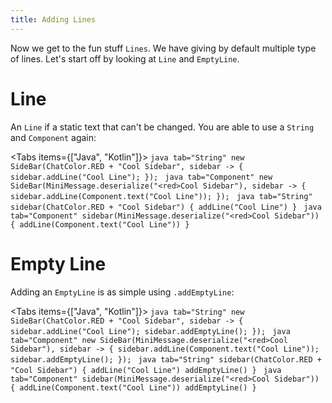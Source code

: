 ```yaml
---
title: Adding Lines
---
```


Now we get to the fun stuff `Lines`. We have giving by default multiple type of lines. Let's start off by looking at `Line` and `EmptyLine`.

# Line
An `Line` if a static text that can't be changed. You are able to use a `String` and `Component` again:

<Tabs items={["Java", "Kotlin"]}>
    <Tab value="Java">
        ```java tab="String"
        new SideBar(ChatColor.RED + "Cool Sidebar", sidebar -> {
            sidebar.addLine("Cool Line");
        });
        ```
        ```java tab="Component"
        new SideBar(MiniMessage.deserialize("<red>Cool Sidebar"), sidebar -> {
            sidebar.addLine(Component.text("Cool Line"));
        });
        ```
    </Tab>
    <Tab value="Kotlin">
        ```java tab="String"
        sidebar(ChatColor.RED + "Cool Sidebar") {
            addLine("Cool Line")
        }
        ```
        ```java tab="Component"
        sidebar(MiniMessage.deserialize("<red>Cool Sidebar")) {
            addLine(Component.text("Cool Line"))
        }
        ```
    </Tab>
</Tabs>

# Empty Line

Adding an `EmptyLine` is as simple using `.addEmptyLine`:

<Tabs items={["Java", "Kotlin"]}>
    <Tab value="Java">
        ```java tab="String"
        new SideBar(ChatColor.RED + "Cool Sidebar", sidebar -> {
            sidebar.addLine("Cool Line");
            sidebar.addEmptyLine();
        });
        ```
        ```java tab="Component"
        new SideBar(MiniMessage.deserialize("<red>Cool Sidebar"), sidebar -> {
            sidebar.addLine(Component.text("Cool Line"));
            sidebar.addEmptyLine();
        });
        ```
    </Tab>
    <Tab value="Kotlin">
        ```java tab="String"
        sidebar(ChatColor.RED + "Cool Sidebar") {
            addLine("Cool Line")
            addEmptyLine()
        }
        ```
        ```java tab="Component"
        sidebar(MiniMessage.deserialize("<red>Cool Sidebar")) {
            addLine(Component.text("Cool Line"))
            addEmptyLine()
        }
        ```
    </Tab>
</Tabs>
